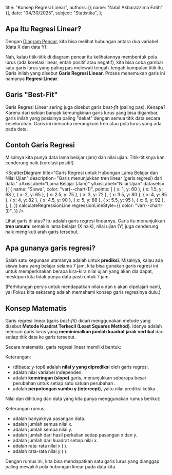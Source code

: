 
  title: "Konsep Regresi Linear",
  authors: [{ name: "Nabil Akbarazzima Fatih" }],
  date: "04/30/2025",
  subject: "Statistika",
};

## Apa Itu Regresi Linear?

Dengan [Diagram Pencar](/subject/high-school/11/mathematics/statistics/scatter-diagram), kita bisa melihat hubungan antara dua variabel (data X dan data Y).

Nah, kalau titik-titik di diagram pencar itu kelihatannya membentuk pola lurus (ada korelasi linear, entah positif atau negatif), kita bisa coba gambar satu garis lurus yang paling pas melewati tengah-tengah kumpulan titik itu. Garis inilah yang disebut **Garis Regresi Linear**. Proses menemukan garis ini namanya **Regresi Linear**.

## Garis "Best-Fit"

Garis Regresi Linear sering juga disebut garis _best-fit_ (paling pas). Kenapa? Karena dari sekian banyak kemungkinan garis lurus yang bisa digambar, garis inilah yang posisinya paling "dekat" dengan semua titik data secara keseluruhan. Garis ini mencoba merangkum tren atau pola lurus yang ada pada data.

## Contoh Garis Regresi

Misalnya kita punya data lama belajar (jam) dan nilai ujian. Titik-titiknya kan cenderung naik (korelasi positif).

<ScatterDiagram
  title="Garis Regresi untuk Hubungan Lama Belajar dan Nilai Ujian"
  description="Garis menunjukkan tren linear (garis regresi) dari data."
  xAxisLabel="Lama Belajar (Jam)"
  yAxisLabel="Nilai Ujian"
  datasets={[
    {
      name: "Siswa",
      color: "var(--chart-1)",
      points: [
        { x: 1, y: 60 },
        { x: 1.5, y: 68 },
        { x: 2, y: 65 },
        { x: 2.5, y: 75 },
        { x: 3, y: 72 },
        { x: 3.5, y: 80 },
        { x: 4, y: 85 },
        { x: 4, y: 82 },
        { x: 4.5, y: 90 },
        { x: 5, y: 88 },
        { x: 5.5, y: 95 },
        { x: 6, y: 92 },
      ],
    },
  ]}
  calculateRegressionLine
  regressionLineStyle={{
    color: "var(--chart-3)",
  }}
/>

Lihat garis di atas? Itu adalah garis regresi linearnya. Garis itu menunjukkan **tren umum**: semakin lama belajar (X naik), nilai ujian (Y) juga cenderung naik mengikuti arah garis tersebut.

## Apa gunanya garis regresi?

Salah satu kegunaan utamanya adalah untuk **prediksi**. Misalnya, kalau ada siswa baru yang belajar selama 7 jam, kita bisa gunakan garis regresi ini untuk memperkirakan berapa kira-kira nilai ujian yang akan dia dapat, meskipun kita tidak punya data pasti untuk 7 jam.

(Perhitungan persis untuk mendapatkan nilai `m` dan `b` akan dipelajari nanti, ya! Fokus kita sekarang adalah memahami konsep garis regresinya dulu.)

## Konsep Matematis

Garis regresi linear (garis _best-fit_) dicari menggunakan metode yang disebut **Metode Kuadrat Terkecil (Least Squares Method)**. Idenya adalah mencari garis lurus yang **meminimalkan jumlah kuadrat jarak vertikal** dari setiap titik data ke garis tersebut.

Secara matematis, garis regresi linear memiliki bentuk:

<BlockMath math="\hat{y} = a + bx" />

Keterangan:

- <InlineMath math="\hat{y}" /> (dibaca: y-topi) adalah **nilai y yang diprediksi**
  oleh garis regresi.
- <InlineMath math="x" /> adalah nilai variabel independen.
- <InlineMath math="b" /> adalah **kemiringan (slope)** garis, menunjukkan seberapa
  besar perubahan <InlineMath math="\hat{y}" /> untuk setiap satu satuan perubahan <InlineMath math="x" />
  .
- <InlineMath math="a" /> adalah **perpotongan sumbu y (intercept)**, yaitu nilai
  prediksi <InlineMath math="\hat{y}" /> ketika <InlineMath math="x = 0" />.

Nilai <InlineMath math="b" /> dan <InlineMath math="a" /> dihitung dari data <InlineMath math="(x, y)" /> yang kita punya menggunakan rumus berikut:

<div className="flex flex-col gap-4">
  <BlockMath math="b = \frac{n(\sum xy) - (\sum x)(\sum y)}{n(\sum x^2) - (\sum x)^2}" />
  <BlockMath math="a = \bar{y} - b\bar{x}" />
</div>

Keterangan rumus:

- <InlineMath math="n" /> adalah banyaknya pasangan data.
- <InlineMath math="\sum x" /> adalah jumlah semua nilai x.
- <InlineMath math="\sum y" /> adalah jumlah semua nilai y.
- <InlineMath math="\sum xy" /> adalah jumlah dari hasil perkalian setiap pasangan
  x dan y.
- <InlineMath math="\sum x^2" /> adalah jumlah dari kuadrat setiap nilai x.
- <InlineMath math="\bar{x}" /> adalah rata-rata nilai x (<InlineMath math="\frac{\sum x}{n}" />
  ).
- <InlineMath math="\bar{y}" /> adalah rata-rata nilai y (<InlineMath math="\frac{\sum y}{n}" />
  ).

Dengan rumus ini, kita bisa mendapatkan satu garis lurus yang dianggap paling mewakili pola hubungan linear pada data kita.
